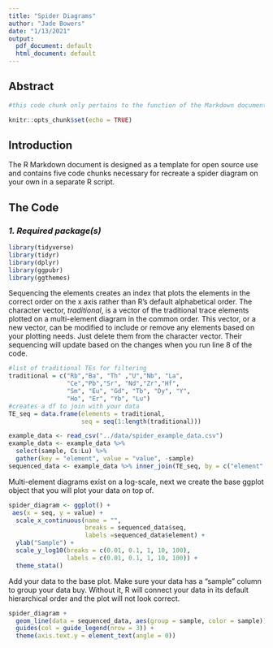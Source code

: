 ```yaml
---
title: "Spider Diagrams"
author: "Jade Bowers"
date: "1/13/2021"
output:
  pdf_document: default
  html_document: default
---
```


## **Abstract**

```r
#this code chunk only pertains to the function of the Markdown document and is not necessary for running the code itself in an R script

knitr::opts_chunk$set(echo = TRUE)
```

## **Introduction**

The R Markdown document is designed as a template for open source use and contains five code chunks necessary for recreate a spider diagram on your own in a separate R script.

## **The Code**

### *1. Required package(s)*

```r
library(tidyverse)
library(tidyr)
library(dplyr)
library(ggpubr)
library(ggthemes)
```

Sequencing the elements creates an index that plots the elements in the correct order on the x axis rather than R's default alphabetical order.
The character vector, *traditional*, is a vector of the traditional trace elements plotted on a multi-element diagram in the common order.
This vector, or a new vector, can be modified to include or remove any elements based on your plotting needs.
Just delete them from the character vector.
Their sequencing will update based on the changes when you run line 8 of the code.

```r
#list of traditional TEs for filtering
traditional = c("Rb","Ba", "Th" ,"U","Nb", "La", 
                "Ce","Pb","Sr", "Nd","Zr","Hf", 
                "Sm", "Eu", "Gd", "Tb", "Dy", "Y", 
                "Ho", "Er", "Yb", "Lu")  
#creates a df to join with your data
TE_seq = data.frame(elements = traditional,
                    seq = seq(1:length(traditional)))
```

```r
example_data <- read_csv("../data/spider_example_data.csv")
example_data <- example_data %>% 
  select(sample, Cs:Lu) %>% 
  gather(key = "element", value = "value", -sample)
sequenced_data <- example_data %>% inner_join(TE_seq, by = c("element" = "elements"))
```

Multi-element diagrams exist on a log-scale, next we create the base ggplot object that you will plot your data on top of.

```r
spider_diagram <- ggplot() +
 aes(x = seq, y = value) +
  scale_x_continuous(name = "", 
                     breaks = sequenced_data$seq, 
                     labels =sequenced_data$element) +
  ylab("Sample") +
  scale_y_log10(breaks = c(0.01, 0.1, 1, 10, 100),
                labels = c(0.01, 0.1, 1, 10, 100)) +
  theme_stata()
```

Add your data to the base plot.
Make sure your data has a "sample" column to group your data buy.
Without it, R will connect your data in its default hierarchical order and the plot will not look correct.

```r
spider_diagram +
  geom_line(data = sequenced_data, aes(group = sample, color = sample)) +
  guides(col = guide_legend(nrow = 3)) +
  theme(axis.text.y = element_text(angle = 0))
```
